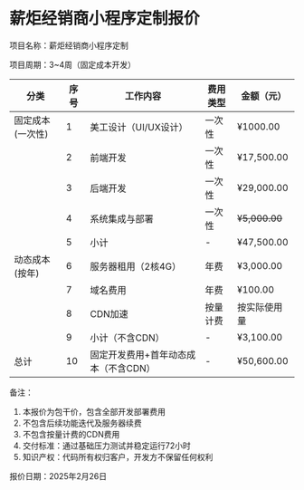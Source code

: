 # 薪炬经销商小程序定制报价


项目名称：薪炬经销商小程序定制

项目周期：3~4周（固定成本开发）

| 分类 | 序号 | 工作内容 | 费用类型 | 金额（元） |
|-----|-----|---------|----------|-----------|
| 固定成本(一次性) | 1 | 美工设计（UI/UX设计） | 一次性 | ¥1000.00 |
|          | 2 | 前端开发 | 一次性 | ¥17,500.00 |
|          | 3 | 后端开发 | 一次性 | ¥29,000.00 |
|          | 4 | 系统集成与部署 | 一次性 | ~~¥5,000.00~~ |
|          | 5 | 小计 | - | ¥47,500.00 |
| 动态成本(按年) | 6 | 服务器租用（2核4G） | 年费 | ¥3,000.00 |
|          | 7 | 域名费用 | 年费 | ¥100.00 |
|          | 8 | CDN加速 | 按量计费 | 按实际使用量 |
|          | 9 | 小计（不含CDN） | - | ¥3,100.00 |
| 总计 | 10 | 固定开发费用+首年动态成本（不含CDN） | - | ¥50,600.00 |

备注：
1. 本报价为包干价，包含全部开发部署费用
2. 不包含后续功能迭代及服务器续费
3. 不包含按量计费的CDN费用
4. 交付标准：通过基础压力测试并稳定运行72小时
5. 知识产权：代码所有权归客户，开发方不保留任何权利

报价日期：2025年2月26日